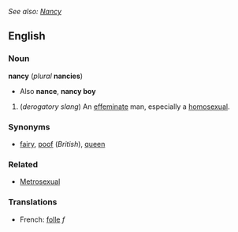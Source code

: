 ''See also: [[Nancy]]''
==English==

===Noun===
'''nancy''' (''plural'' '''nancies''')
*Also '''nance''', '''nancy boy'''

#(''derogatory slang'') An [[effeminate]] man, especially a [[homosexual]].

===Synonyms===
*[[fairy]], [[poof]] (''British''), [[queen]]
===Related===
*[[Metrosexual]]
===Translations===
*French: [[folle]] ''f''
